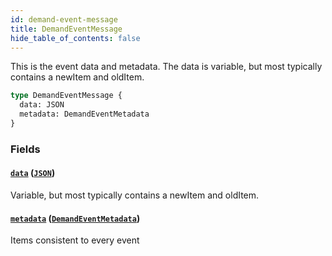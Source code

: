 ```yaml
---
id: demand-event-message
title: DemandEventMessage
hide_table_of_contents: false
---
```



This is the event data and metadata.
The data is variable, but most typically contains a newItem and oldItem.

```graphql
type DemandEventMessage {
  data: JSON
  metadata: DemandEventMetadata
}
```


### Fields

#### [`data`](#) ([`JSON`](/developers/demandhq-apis/demand-api/graphql/reference/scalars/json))

Variable, but most typically contains a newItem and oldItem.


#### [`metadata`](#) ([`DemandEventMetadata`](/developers/demandhq-apis/demand-api/graphql/reference/objects/demand-event-metadata))

Items consistent to every event




